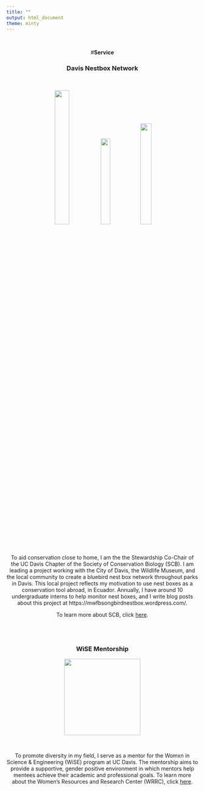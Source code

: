 ```yaml
---
title: ""
output: html_document
theme: minty
---
```


<br>
<center>#**Service**
<br>


### Davis Nestbox Network
<br>

<figure>
 ![](DSC_0021.jpg){width=30%}![](IMG_2642.jpg){width=24%}![](IMG_2742.jpg){width=26%} 
</figure>
<br>
<div align="left">
To aid conservation close to home, I am the the Stewardship Co-Chair of the UC Davis Chapter of the Society of Conservation Biology (SCB). I am leading a project working with the City of Davis, the Wildlife Museum, and the local community to create a bluebird nest box network throughout parks in Davis. This local project reflects my motivation to use nest boxes as a conservation tool abroad, in Ecuador. Annually, I have around 10 undergraduate interns to help monitor nest boxes, and I write blog posts about this project at https://mwfbsongbirdnestbox.wordpress.com/. 

To learn more about SCB, click <a href="http://davisscb.wixsite.com/scbdavis">here</a>.
</div>

<br> 
<br>


### WiSE Mentorship
<figure>
 <img src="WRC.png" width = 200 alt="" />
</figure>
<br>
<div align="left">

To promote diversity in my field, I serve as a mentor for the Womxn in Science & Engineering (WiSE) program at UC Davis. The mentorship aims to provide a supportive, gender positive environment in which mentors help mentees achieve their academic and professional goals. To learn more about the Women's Resources and Research Center (WRRC), click <a href="https://wrrc.ucdavis.edu/">here</a>.


</div>
<br>


